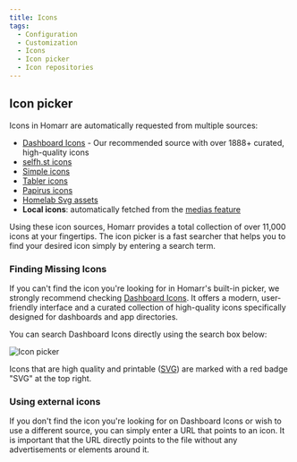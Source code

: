 ```yaml
---
title: Icons
tags:
  - Configuration
  - Customization
  - Icons
  - Icon picker
  - Icon repositories
---
```



## Icon picker
Icons in Homarr are automatically requested from multiple sources:
  - [Dashboard Icons](https://dashboardicons.com/) - Our recommended source with over 1888+ curated, high-quality icons
  - [selfh.st icons](https://github.com/selfhst/icons)
  - [Simple icons](https://github.com/simple-icons/simple-icons)
  - [Tabler icons](https://tabler-icons.io/)
  - [Papirus icons](https://github.com/PapirusDevelopmentTeam/papirus-icon-theme)
  - [Homelab Svg assets](https://github.com/loganmarchione/homelab-svg-assets)
  - **Local icons**: automatically fetched from the [medias feature](/docs/management/media/)

Using these icon sources, Homarr provides a total collection of over 11,000 icons at your fingertips.
The icon picker is a fast searcher that helps you to find your desired icon simply by entering a search term.

### Finding Missing Icons

If you can't find the icon you're looking for in Homarr's built-in picker, we strongly recommend checking [Dashboard Icons](https://dashboardicons.com/). It offers a modern, user-friendly interface and a curated collection of high-quality icons specifically designed for dashboards and app directories.

You can search Dashboard Icons directly using the search box below:

<IconSearch />

![Icon picker](./img/icon-picker.gif)

Icons that are high quality and printable ([SVG](https://wikipedia.org/wiki/Scalable_Vector_Graphics)) are marked with a red badge "SVG" at the top right.

### Using external icons
If you don't find the icon you're looking for on Dashboard Icons or wish to use a different source, you can simply enter a URL that points to an icon.
It is important that the URL directly points to the file without any advertisements or elements around it.